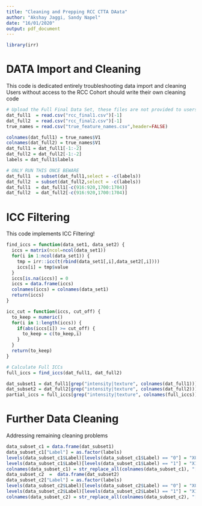 ```yaml
---
title: "Cleaning and Prepping RCC CTTA DAata"
author: "Akshay Jaggi, Sandy Napel"
date: "16/01/2020"
output: pdf_document
---
```


```r
library(irr)
```

# DATA Import and Cleaning
This code is dedicated entirely troubleshooting data import and cleaning
Users without access to the RCC Cohort should write their own cleaning code

```r
# Upload the Full Final Data Set, these files are not provided to users
dat_full1  = read.csv("rcc_final1.csv")[-1]
dat_full2  = read.csv("rcc_final2.csv")[-1]
true_names = read.csv("true_feature_names.csv",header=FALSE)
```

```r
colnames(dat_full1) = true_names$V1
colnames(dat_full2) = true_names$V1
dat_full1 = dat_full1[-1:-2]
dat_full2 = dat_full2[-1:-2]
labels = dat_full1$labels
```

```r
# ONLY RUN THIS ONCE BEWARE
dat_full1  = subset(dat_full1,select = -c(labels))
dat_full2  = subset(dat_full2,select = -c(labels))
dat_full1  = dat_full1[-c(916:920,1700:1704)]
dat_full2  = dat_full2[-c(916:920,1700:1704)]
```

# ICC Filtering
This code implements ICC Filtering!
```r
find_iccs = function(data_set1, data_set2) {
  iccs = matrix(ncol=ncol(data_set1))
  for(i in 1:ncol(data_set1)) {
    tmp = irr::icc(t(rbind(data_set1[,i],data_set2[,i])))
    iccs[i] = tmp$value
  }
  iccs[is.na(iccs)] = 0
  iccs = data.frame(iccs)
  colnames(iccs) = colnames(data_set1)
  return(iccs)
}

icc_cut = function(iccs, cut_off) {
  to_keep = numeric()
  for(i in 1:length(iccs)) {
    if(abs(iccs[i]) >= cut_off) {
      to_keep = c(to_keep,i)
    }
  }
  return(to_keep)
}

# Calculate Full ICCs
full_iccs = find_iccs(dat_full1, dat_full2)
```

```r
dat_subset1 = dat_full1[grep("intensity|texture", colnames(dat_full1))]
dat_subset2 = dat_full2[grep("intensity|texture", colnames(dat_full2))]
partial_iccs = full_iccs[grep("intensity|texture", colnames(full_iccs))]
```

# Further Data Cleaning
Addressing remaining cleaning problems
```r
data_subset_c1 = data.frame(dat_subset1)
data_subset_c1["Label"] = as.factor(labels)
levels(data_subset_c1$Label)[levels(data_subset_c1$Label) == "0"] = "X0"
levels(data_subset_c1$Label)[levels(data_subset_c1$Label) == "1"] = "X1"
colnames(data_subset_c1) = str_replace_all(colnames(data_subset_c1), "[^[:alnum:]]", ".")
data_subset_c2  =  data.frame(dat_subset2)
data_subset_c2["Label"] = as.factor(labels)
levels(data_subset_c2$Label)[levels(data_subset_c2$Label) == "0"] = "X0"
levels(data_subset_c2$Label)[levels(data_subset_c2$Label) == "1"] = "X1"
colnames(data_subset_c2) = str_replace_all(colnames(data_subset_c2), "[^[:alnum:]]", ".")
```

